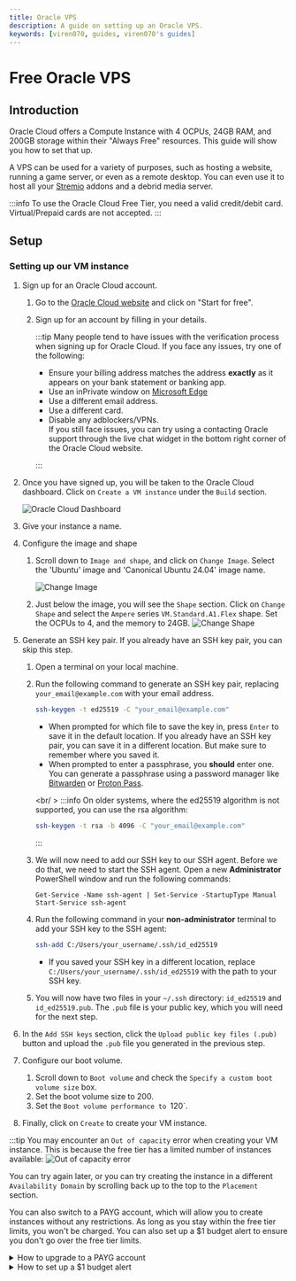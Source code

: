 ```yaml
---
title: Oracle VPS
description: A guide on setting up an Oracle VPS.
keywords: [viren070, guides, viren070's guides]
---
```


# Free Oracle VPS

## Introduction

Oracle Cloud offers a Compute Instance with 4 OCPUs, 24GB RAM, and 200GB storage within their "Always Free" resources.
This guide will show you how to set that up.

A VPS can be used for a variety of purposes, such as hosting a website, running a game server, or even as a remote desktop.
You can even use it to host all your [Stremio](/stremio/) addons and a debrid media server.

:::info
To use the Oracle Cloud Free Tier, you need a valid credit/debit card. Virtual/Prepaid cards are not accepted.
:::

## Setup

### Setting up our VM instance

1. Sign up for an Oracle Cloud account.

   1. Go to the [Oracle Cloud website](https://www.oracle.com/cloud/free/) and click on "Start for free".
   2. Sign up for an account by filling in your details.

      :::tip
      Many people tend to have issues with the verification process when
      signing up for Oracle Cloud. If you face any issues, try one of the
      following:

      - Ensure your billing address matches the address **exactly** as it appears on your bank statement or banking app.
      - Use an inPrivate window on [Microsoft Edge](https://www.microsoft.com/en-us/edge)
      - Use a different email address.
      - Use a different card.
      - Disable any adblockers/VPNs.
        <br />
        If you still face issues, you can try using a contacting Oracle support
        through the live chat widget in the bottom right corner of the Oracle
        Cloud website.

      :::

2. Once you have signed up, you will be taken to the Oracle Cloud dashboard. Click on `Create a VM instance` under the `Build` section.

   ![Oracle Cloud Dashboard](/img/oracle/dashboard.png)

3. Give your instance a name.

4. Configure the image and shape

   1. Scroll down to `Image and shape`, and click on `Change Image`. Select the 'Ubuntu' image and 'Canonical Ubuntu 24.04' image name.

      ![Change Image](/img/oracle/select_image.png)

   2. Just below the image, you will see the `Shape` section. Click on `Change Shape` and select the `Ampere` series `VM.Standard.A1.Flex` shape. Set the OCPUs to 4, and the memory to 24GB.
      ![Change Shape](/img/oracle/select_shape.png)

5. Generate an SSH key pair. If you already have an SSH key pair, you can skip this step.

   1. Open a terminal on your local machine.
   2. Run the following command to generate an SSH key pair, replacing `your_email@example.com` with your email address.

      ```bash
      ssh-keygen -t ed25519 -C "your_email@example.com"
      ```

      - When prompted for which file to save the key in, press `Enter` to save it in the default location. If you already have an SSH key pair, you can save it in a different location. But make sure to remember where you saved it.
      - When prompted to enter a passphrase, you **should** enter one. You can generate a passphrase using a password manager like [Bitwarden](https://bitwarden.com/) or [Proton Pass](https://proton.me/pass).

      <br/ >
      :::info
      On older systems, where the ed25519 algorithm is not supported, you can use the rsa algorithm:

      ```bash
      ssh-keygen -t rsa -b 4096 -C "your_email@example.com"
      ```

      :::

   3. We will now need to add our SSH key to our SSH agent. Before we do that, we need to start the SSH agent. Open a new **Administrator** PowerShell window and run the following commands:
      ```
      Get-Service -Name ssh-agent | Set-Service -StartupType Manual
      Start-Service ssh-agent
      ```
   4. Run the following command in your **non-administrator** terminal to add your SSH key to the SSH agent:

      ```bash
      ssh-add C:/Users/your_username/.ssh/id_ed25519
      ```

      - If you saved your SSH key in a different location, replace `C:/Users/your_username/.ssh/id_ed25519` with the path to your SSH key.

   5. You will now have two files in your `~/.ssh` directory: `id_ed25519` and `id_ed25519.pub`. The `.pub` file is your public key, which you will need for the next step.

6. In the `Add SSH keys` section, click the `Upload public key files (.pub)` button and upload the `.pub` file you generated in the previous step.

7. Configure our boot volume.

   1. Scroll down to `Boot volume` and check the `Specify a custom boot volume size` box.
   2. Set the boot volume size to 200.
   3. Set the `Boot volume performance to `120`.

8. Finally, click on `Create` to create your VM instance.

:::tip
You may encounter an `Out of capacity` error when creating your VM instance. This is because the free tier has a limited number of instances available:
![Out of capacity error](/img/oracle/availability_error.png)

You can try again later, or you can try creating the instance in a different `Availability Domain` by scrolling back up to the top to the `Placement` section.

You can also switch to a PAYG account, which will allow you to create instances without any restrictions. As long as you stay within the free tier limits, you won't be charged.
You can also set up a $1 budget alert to ensure you don't go over the free tier limits.

  <details>
  <summary>How to upgrade to a PAYG account</summary>
  <div>

1. Go back to the Oracle Cloud dashboard.
2. Click on the hamburger menu in the top left corner and scroll down to `Billing and Cost Management`.
3. Under the `Billing` section, click on `Upgrade and Manage Payment`
4. Click on `Upgrade to Pay-As-You-Go` and follow the instructions.

It can take up to 24 hours for the upgrade to take effect. You will receive an email once the upgrade is complete.

  </div>
  </details>

  <details>
  <summary>How to set up a $1 budget alert</summary>
    <div>

      1. Go back to the Oracle Cloud dashboard.
      2. Click on the hamburger menu in the top left corner and scroll down to `Billing and Cost Management`.
      3. Under the `Cost Management` section, click on `Budgets`.
      4. Click on `Create Budget`.
      5. Use the following settings:
        - Budget Name: `dont_charge_me`
        - Budget Amount: `1`
        - Day of the month to begin budget processing: `1`
        - Threshold Metric: `Forecast Spend`
        - Threshhold Type: `Percentage of Budget`
        - Threshold: `1%`
        - Email Recipients: Your email address
        - Email message: `Your current usage exceeds Always Free resources. Please check your usage to avoid charges.`
      6. Click on `Create`.
     </div>
    </details>

  <details>
  <summary>How to check if my current usage is forecast to exceed the free tier limits</summary>
    <div>

      1. Go back to the Oracle Cloud dashboard.
      2. Click on the hamburger menu in the top left corner and scroll down to `Billing and Cost Management`.
      3. Under the `Cost Management` section, click on `Cost Analysis`.
      4. Check the `Show Forecast` box.
      5. Set the `End Date` to a future date, such as after a few months.
      6. Click on `Apply`.
      7. You will now see a forecast of your usage. There will be a graph showing your usage over time, and a table showing your usage by service.
      8. Ensure it is all 0.
    </div>

   </details>

:::

9. Your instance will now begin provisioning. This can take a few minutes. Once it is done, make your way to the dashboard of your instance. You should
   already be on the dashboard, but if you aren't, you can find it by clicking on the hamburger menu in the top left corner and scrolling down to `Compute` and then `Instances`.

### Connecting to our VM instance

10. Copy the public IP address of your instance.

    ![Instance Dashboard](/img/oracle/instance_dashboard.png)

11. Open a terminal on your local machine and run the following command, replacing `your_ip` with the public IP address of your instance.

    ```bash
    ssh ubuntu@your_ip
    ```

    - If you are prompted to add the host to your list of known hosts, type `yes` and press `Enter`.
    - If you set a passphrase for your SSH key, you will be prompted to enter it. (You will not see any characters as you type, but it is being entered.)
      :::tip
      To avoid having to type the IP address every time you want to connect to your instance, you can create a Windows Terminal Profile.

      To do this:

      1.  Open Windows Terminal and click on the down arrow next to the tabs. Then, while holding down the `Shift` key, click on `Settings`.
      2.  This will open the `settings.json` file in your default text editor. It will look something like this:

          ```json
          {
            "$help": ...,
            "$schema":  ...,
            "actions": ...,
            ...
            "profiles": {
              "defaults": {},
              "list": [
                ...
              ]
            }
          }
          ```

      3.  Add the following profile to the `profiles` list, replacing `your_ip` with the public IP address of your instance:

                ```json
                {
                  "closeOnExit": "never",
                  "name": "Oracle VPS",
                  "commandline": "ssh ubuntu@your_ip",
                },
                ```

          :::

12. You are now connected to your VM instance. You can now install any software you need, set up a web server, or do anything
    else you need to do.

## Extra guides

### Hosting Stremio addons

If you are interesting in self hosting Stremio addons, you can use my [template compose.yaml](https://github.com/Viren070/stremio-addons-docker-compose-template).
The template contains more than just Stremio addons, so ensure you modify it to your needs.

### Opening ports

By default, all ports are closed on your Oracle VPS. You will need to open the ports you want to use.

1. Go to the dashboard of your instance.
2. Under `Primary VNIC`, click on the link next to `Subnet:`.
3. Under `Security Lists`, click on the `Default Security List for vcn-...`.
4. Click on `Add Ingress Rules`.
5. Add the following rules:
   - `Source Type`: `CIDR`
   - `Source CIDR`: `0.0.0.0/0`
   - `IP Protocol`: `TCP`
   - `Source Port Range`: `All`
   - `Destination Port Range`: The port you want to open, such as `443` for HTTPS.
   - `Description`: A description of the rule, such as `Allow HTTPS traffic`.
6. Click on `Add Ingress Rules`, or `Another Ingress Rule` if you want to add more rules.
